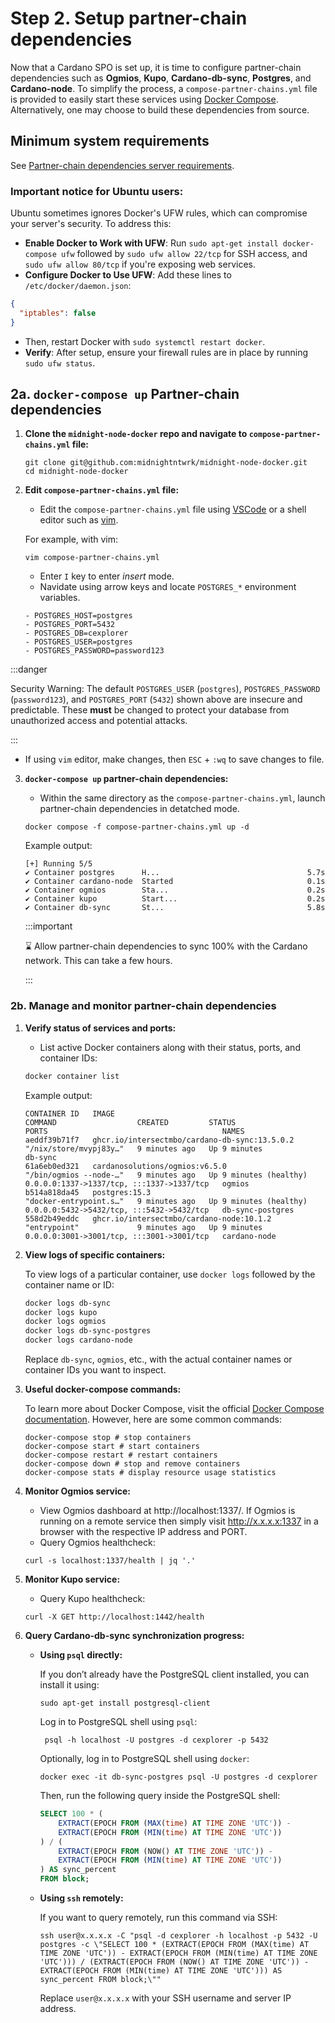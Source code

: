 ---
---

# Step 2. Setup partner-chain dependencies

Now that a Cardano SPO is set up, it is time to configure partner-chain dependencies such as **Ogmios**, **Kupo**, **Cardano-db-sync**, **Postgres**, and **Cardano-node**. To simplify the process, a `compose-partner-chains.yml` file is provided to easily start these services using [Docker Compose](https://docs.docker.com/compose/). Alternatively, one may choose to build these dependencies from source.

## Minimum system requirements

See [Partner-chain dependencies server requirements](/validate/run-a-validator/#2-partner-chain-dependencies-server).

### Important notice for Ubuntu users:

Ubuntu sometimes ignores Docker's UFW rules, which can compromise your server's security. To address this:

- **Enable Docker to Work with UFW**: Run `sudo apt-get install docker-compose ufw` followed by `sudo ufw allow 22/tcp` for SSH access, and `sudo ufw allow 80/tcp` if you're exposing web services.
- **Configure Docker to Use UFW**: Add these lines to `/etc/docker/daemon.json`:

```json
{
  "iptables": false
}
```

- Then, restart Docker with `sudo systemctl restart docker`.
- **Verify**: After setup, ensure your firewall rules are in place by running `sudo ufw status`.

## 2a. `docker-compose up` Partner-chain dependencies

1. **Clone the `midnight-node-docker` repo and navigate to `compose-partner-chains.yml` file:**

   ```shell
   git clone git@github.com:midnightntwrk/midnight-node-docker.git
   cd midnight-node-docker
   ```

2. **Edit `compose-partner-chains.yml` file:**
   
   - Edit the `compose-partner-chains.yml` file using [VSCode](https://code.visualstudio.com/download) or a shell editor such as [vim](https://www.redhat.com/sysadmin/beginners-guide-vim). 
   
   For example, with vim:
   
   ```shell
   vim compose-partner-chains.yml
   ```

   - Enter `I` key to enter *insert* mode.
   - Navidate using arrow keys and locate `POSTGRES_*` environment variables.

   ```shell
   - POSTGRES_HOST=postgres
   - POSTGRES_PORT=5432
   - POSTGRES_DB=cexplorer
   - POSTGRES_USER=postgres
   - POSTGRES_PASSWORD=password123
   ```

  :::danger

  Security Warning: The default `POSTGRES_USER` (`postgres`), `POSTGRES_PASSWORD` (`password123`), and `POSTGRES_PORT` (`5432`) shown above are insecure and predictable. These **must** be changed to protect your database from unauthorized access and potential attacks.

  :::

   - If using `vim` editor, make changes, then `ESC` + `:wq` to save changes to file.

3. **`docker-compose up` partner-chain dependencies:**

   - Within the same directory as the `compose-partner-chains.yml`, launch partner-chain dependencies in detatched mode.

   ```shell
   docker compose -f compose-partner-chains.yml up -d
   ```

   Example output:

   ```shell
   [+] Running 5/5
   ✔ Container postgres      H...                                 5.7s 
   ✔ Container cardano-node  Started                              0.1s 
   ✔ Container ogmios        Sta...                               0.2s 
   ✔ Container kupo          Start...                             0.2s 
   ✔ Container db-sync       St...                                5.8s
   ```

   :::important

   ⌛ Allow partner-chain dependencies to sync 100% with the Cardano network. This can take a few hours.

   :::

### 2b. Manage and monitor partner-chain dependencies

1. **Verify status of services and ports:**

   - List active Docker containers along with their status, ports, and container IDs:

   ```bash
   docker container list
   ```

   Example output:

   ```shell
   CONTAINER ID   IMAGE                                           COMMAND                  CREATED         STATUS                   PORTS                                       NAMES
   aeddf39b71f7   ghcr.io/intersectmbo/cardano-db-sync:13.5.0.2   "/nix/store/mvypj83y…"   9 minutes ago   Up 9 minutes                                                         db-sync
   61a6eb0ed321   cardanosolutions/ogmios:v6.5.0                  "/bin/ogmios --node-…"   9 minutes ago   Up 9 minutes (healthy)   0.0.0.0:1337->1337/tcp, :::1337->1337/tcp   ogmios
   b514a818da45   postgres:15.3                                   "docker-entrypoint.s…"   9 minutes ago   Up 9 minutes (healthy)   0.0.0.0:5432->5432/tcp, :::5432->5432/tcp   db-sync-postgres
   558d2b49eddc   ghcr.io/intersectmbo/cardano-node:10.1.2        "entrypoint"             9 minutes ago   Up 9 minutes             0.0.0.0:3001->3001/tcp, :::3001->3001/tcp   cardano-node
   ```

2. **View logs of specific containers:**

   To view logs of a particular container, use `docker logs` followed by the container name or ID:

   ```bash
   docker logs db-sync
   docker logs kupo
   docker logs ogmios
   docker logs db-sync-postgres
   docker logs cardano-node
   ```

   Replace `db-sync`, `ogmios`, etc., with the actual container names or container IDs you want to inspect.

3. **Useful docker-compose commands:**

   To learn more about Docker Compose, visit the official [Docker Compose documentation](https://docs.docker.com/compose/). However, here are some common commands:

   ```shell
   docker-compose stop # stop containers
   docker-compose start # start containers
   docker-compose restart # restart containers
   docker-compose down # stop and remove containers
   docker-compose stats # display resource usage statistics
   ```

4. **Monitor Ogmios service:**

   - View Ogmios dashboard at http://localhost:1337/. If Ogmios is running on a remote service then simply visit http://x.x.x.x:1337 in a browser with the respective IP address and PORT.
   - Query Ogmios healthcheck:
   ```
   curl -s localhost:1337/health | jq '.'
   ```

5. **Monitor Kupo service:**

   - Query Kupo healthcheck:
   ```
   curl -X GET http://localhost:1442/health
   ```

6. **Query Cardano-db-sync synchronization progress:**

   - **Using `psql` directly:**

     If you don’t already have the PostgreSQL client installed, you can install it using:

     ```shell
     sudo apt-get install postgresql-client
     ```

     Log in to PostgreSQL shell using `psql`: 
     
     ```shell
      psql -h localhost -U postgres -d cexplorer -p 5432
      ```
     
      Optionally, log in to PostgreSQL shell using `docker`: 

     ```shell
     docker exec -it db-sync-postgres psql -U postgres -d cexplorer
     ```

     Then, run the following query inside the PostgreSQL shell:

     ```sql
     SELECT 100 * (
         EXTRACT(EPOCH FROM (MAX(time) AT TIME ZONE 'UTC')) -
         EXTRACT(EPOCH FROM (MIN(time) AT TIME ZONE 'UTC'))
     ) / (
         EXTRACT(EPOCH FROM (NOW() AT TIME ZONE 'UTC')) -
         EXTRACT(EPOCH FROM (MIN(time) AT TIME ZONE 'UTC'))
     ) AS sync_percent
     FROM block;
     ```

   - **Using `ssh` remotely:**

     If you want to query remotely, run this command via SSH:
     
     ```shell
     ssh user@x.x.x.x -C "psql -d cexplorer -h localhost -p 5432 -U postgres -c \"SELECT 100 * (EXTRACT(EPOCH FROM (MAX(time) AT TIME ZONE 'UTC')) - EXTRACT(EPOCH FROM (MIN(time) AT TIME ZONE 'UTC'))) / (EXTRACT(EPOCH FROM (NOW() AT TIME ZONE 'UTC')) - EXTRACT(EPOCH FROM (MIN(time) AT TIME ZONE 'UTC'))) AS sync_percent FROM block;\""
     ```

     Replace `user@x.x.x.x` with your SSH username and server IP address.
